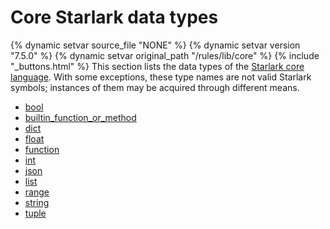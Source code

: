 <html devsite>
<head>
  <meta name="project_path" value="/_project.yaml">
  <meta name="book_path" value="/versions/7.5.0/_book.yaml">
</head>
<body>
<h1 class="page-title">Core Starlark data types</h1>

{% dynamic setvar source_file "NONE" %}
{% dynamic setvar version "7.5.0" %}
{% dynamic setvar original_path "/rules/lib/core" %}
{% include "_buttons.html" %}
This section lists the data types of the <a href='https://github.com/bazelbuild/starlark/blob/master/spec.md#built-in-constants-and-functions'>Starlark core language</a>. With some exceptions, these type names are not valid Starlark symbols; instances of them may be acquired through different means.

<ul>

<li><a href="/versions/7.5.0/rules/lib/core/bool">bool</a></li>

<li><a href="/versions/7.5.0/rules/lib/core/builtin_function_or_method">builtin_function_or_method</a></li>

<li><a href="/versions/7.5.0/rules/lib/core/dict">dict</a></li>

<li><a href="/versions/7.5.0/rules/lib/core/float">float</a></li>

<li><a href="/versions/7.5.0/rules/lib/core/function">function</a></li>

<li><a href="/versions/7.5.0/rules/lib/core/int">int</a></li>

<li><a href="/versions/7.5.0/rules/lib/core/json">json</a></li>

<li><a href="/versions/7.5.0/rules/lib/core/list">list</a></li>

<li><a href="/versions/7.5.0/rules/lib/core/range">range</a></li>

<li><a href="/versions/7.5.0/rules/lib/core/string">string</a></li>

<li><a href="/versions/7.5.0/rules/lib/core/tuple">tuple</a></li>
</ul>
</body>
</html>
